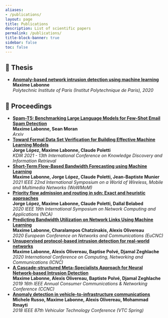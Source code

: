 ```yaml
---
aliases:
- /publications/
layout: page
title: Publications
description: List of scientific papers
permalink: /publications/
title-block-banner: true
sidebar: false
toc: false
---
```


<h2>📜 Thesis</h2>
*  **[Anomaly-based network intrusion detection using machine learning](https://tel.archives-ouvertes.fr/tel-02988296/document)
<br/>Maxime Labonne**
<br/>*Polytechnic Institute of Paris (Institut Polytechnique de Paris), 2020*

<h2>📝 Proceedings</h2>
* **[Spam-T5: Benchmarking Large Language Models for Few-Shot Email Spam Detection](https://arxiv.org/abs/2304.01238)
<br/>Maxime Labonne, Sean Moran**
<br/>*Arxiv*
* **[Toward Formal Data Set Verification for Building Effective Machine Learning Models](https://arxiv.org/abs/2108.11220)
<br/>Jorge López, Maxime Labonne, Claude Poletti**
<br/>*KDIR 2021 - 13th International Conference on Knowledge Discovery and Information Retrieval*
* **[Short-Term Flow-Based Bandwidth Forecasting using Machine Learning](https://arxiv.org/abs/2011.14421)
<br/>Maxime Labonne, Jorge López, Claude Poletti, Jean-Baptiste Munier**
<br/>*2021 IEEE 22nd International Symposium on a World of Wireless, Mobile and Multimedia Networks (WoWMoM)*
* **[Priority flow admission and routing in sdn: Exact and heuristic approaches](https://arxiv.org/abs/2009.10822)
<br/>Jorge López, Maxime Labonne, Claude Poletti, Dallal Belabed**
<br/>*2020 IEEE 19th International Symposium on Network Computing and Applications (NCA)*
* **[Predicting Bandwidth Utilization on Network Links Using Machine Learning](https://arxiv.org/abs/2112.02417)
<br/>Maxime Labonne, Charalampos Chatzinakis, Alexis Olivereau**
<br/>*2020 European Conference on Networks and Communications (EuCNC)*
* **[Unsupervised protocol-based intrusion detection for real-world networks](https://ieeexplore.ieee.org/abstract/document/9049796/)
<br/>Maxime Labonne, Alexis Olivereau, Baptise Polvé, Djamal Zeghlache**
<br/>*2020 International Conference on Computing, Networking and Communications (ICNC)*
* **[A Cascade-structured Meta-Specialists Approach for Neural Network-based Intrusion Detection](https://ieeexplore.ieee.org/abstract/document/8651856)
<br/>Maxime Labonne, Alexis Olivereau, Baptiste Polvé, Djamal Zeghlache**
<br/>*2019 16th IEEE Annual Consumer Communications & Networking Conference (CCNC)*
* **[Anomaly detection in vehicle-to-infrastructure communications](https://hal-cea.archives-ouvertes.fr/cea-01888831/file/Russo2018.pdf)
<br/>Michele Russo, Maxime Labonne, Alexis Olivereau, Mohammad Rmayti**
<br/>*2018 IEEE 87th Vehicular Technology Conference (VTC Spring)*

